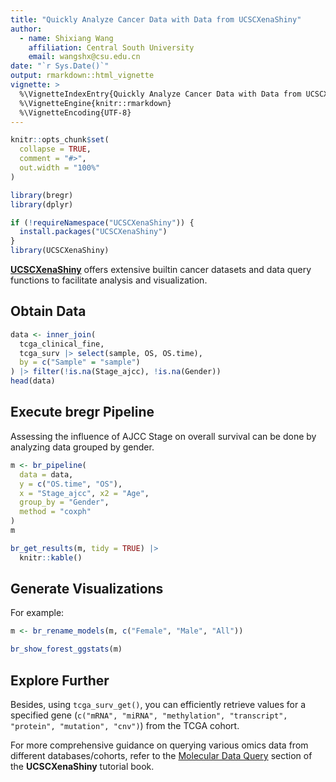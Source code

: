 ```yaml
---
title: "Quickly Analyze Cancer Data with Data from UCSCXenaShiny"
author: 
  - name: Shixiang Wang
    affiliation: Central South University
    email: wangshx@csu.edu.cn
date: "`r Sys.Date()`"
output: rmarkdown::html_vignette
vignette: >
  %\VignetteIndexEntry{Quickly Analyze Cancer Data with Data from UCSCXenaShiny}
  %\VignetteEngine{knitr::rmarkdown}
  %\VignetteEncoding{UTF-8}
---
```


```r
knitr::opts_chunk$set(
  collapse = TRUE,
  comment = "#>",
  out.width = "100%"
)
```

```r
library(bregr)
library(dplyr)

if (!requireNamespace("UCSCXenaShiny")) {
  install.packages("UCSCXenaShiny")
}
library(UCSCXenaShiny)
```

[**UCSCXenaShiny**](https://openbiox.github.io/UCSCXenaShiny/reference/) offers extensive builtin cancer datasets and data query functions to facilitate analysis and visualization.

## Obtain Data

```r
data <- inner_join(
  tcga_clinical_fine,
  tcga_surv |> select(sample, OS, OS.time),
  by = c("Sample" = "sample")
) |> filter(!is.na(Stage_ajcc), !is.na(Gender))
head(data)
```

## Execute bregr Pipeline

Assessing the influence of AJCC Stage on overall survival can be done by analyzing data grouped by gender.

```r
m <- br_pipeline(
  data = data,
  y = c("OS.time", "OS"),
  x = "Stage_ajcc", x2 = "Age",
  group_by = "Gender",
  method = "coxph"
)
m
```

```r
br_get_results(m, tidy = TRUE) |>
  knitr::kable()
```

## Generate Visualizations

For example:

```r
m <- br_rename_models(m, c("Female", "Male", "All"))

br_show_forest_ggstats(m)
```

## Explore Further

Besides, using `tcga_surv_get()`, you can efficiently retrieve values for a specified gene (`c("mRNA", "miRNA", "methylation", "transcript", "protein", "mutation", "cnv")`) from the TCGA cohort.

For more comprehensive guidance on querying various omics data from different databases/cohorts, refer to the [Molecular Data Query](https://lishensuo.github.io/UCSCXenaShiny_Book/data-query.html) section of the **UCSCXenaShiny** tutorial book.
